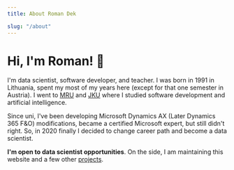 ```yaml
---
title: About Roman Dek

slug: "/about"
---
```


# Hi, I'm Roman! 👋

I'm data scientist, software developer, and teacher. I was born in 1991 in Lithuania, spent my most of my years here (except for that one semester in Austria). I went to <a href="https://www.mruni.eu/" rel="noopener noreferrer" target="_blank">MRU</a> and <a href="https://www.jku.at" rel="noopener noreferrer" target="_blank">JKU</a> where I studied software development and artificial intelligence. 

Since uni, I've been developing Microsoft Dynamics AX (Later Dynamics 365 F&O) modifications, became a certified Microsoft expert, but still didn't right. So, in 2020 finally I decided to change career path and become a data scientist. 

**I'm open to data scientist opportunities**. On the side, I am maintaining this website and a few other [projects](/projects). 